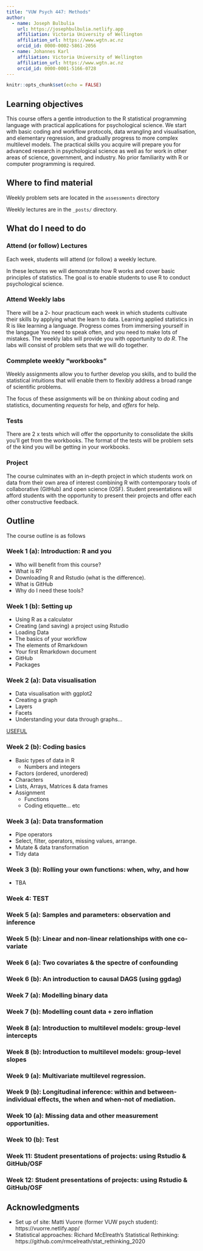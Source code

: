 ```yaml
---
title: "VUW Psych 447: Methods"
author:
  - name: Joseph Bulbulia
    url: https://josephbulbulia.netlify.app
    affiliation: Victoria University of Wellington
    affiliation_url: https://www.wgtn.ac.nz
    orcid_id: 0000-0002-5861-2056
  - name: Johannes Karl 
    affiliation: Victoria University of Wellington
    affiliation_url: https://www.wgtn.ac.nz
    orcid_id: 0000-0001-5166-0728
---
```


```r
knitr::opts_chunk$set(echo = FALSE)
```



## Learning objectives

This course offers a gentle introduction to the R statistical programming language with practical applications for psychological science. We start with basic coding and workflow protocols, data wrangling and visualisation, and elementary regression, and gradually progress to more complex multilevel models.  The practical skills you acquire will prepare you for advanced research in psychological science  as well as for work in other areas of science, government, and industry. No prior familiarity with R or computer programming is required. 


## Where to find material

Weekly problem sets are located in the `assessments` directory

Weekly lectures are in the `_posts/` directory. 



## What do I need to do

### Attend (or follow) Lectures

Each week, students will attend (or follow) a weekly lecture.  

In these lectures we will demonstrate how R works and cover basic principles of statistics. The goal is to enable students to use R to conduct psychological science.  
 

### Attend Weekly labs

There will be a  2- hour practicum each week in which students cultivate their skills by applying what the learn to data.  Learning applied statistics in R is like learning a language. Progress comes from immersing yourself in the langague You need to speak often, and you need to make lots of mistakes.  The weekly labs will provide you with opportunity to *do R*.  The labs will consist of problem sets that we will do together. 

### Commplete weekly "workbooks" 

Weekly assignments allow you to further develop you skills, and to build the statistical intuitions that will enable them to flexibly address a broad range of scientific problems. 

The focus of these assignments will be on *thinking* about coding and statistics, documenting *requests* for help, and *offers* for help. 

### Tests

There are 2 x tests which will offer the opportunity to consolidate the skills you'll get from the workbooks. The format of the tests will be problem sets of the kind you will be getting in your workbooks. 


### Project

The course culminates with an in-depth project in which students work on data from their own area of interest combining R with contemporary tools of collaborative (GitHub) and open science (OSF). Student presentations will afford students with the opportunity to present their projects and offer each other constructive feedback.



## Outline

The course outline is as follows

### Week 1 (a): Introduction: R and you

  -	Who will benefit from this course?
  -	What is R? 
  -	Downloading R and Rstudio (what is the difference).
  - What is GitHub
  - Why do I need these tools? 

### Week 1 (b): Setting up

  -	Using R as a calculator
  -	Creating (and saving) a project using Rstudio
  - Loading Data
  -	The basics of your workflow
  -	The elements of Rmarkdown   
  -	Your first Rmarkdown document
  -	GitHub 
  -	Packages

### Week 2 (a): Data visualisation

  -	Data visualisation with ggplot2 
  -	Creating a graph
  -	Layers
  -	Facets
  -	Understanding your data through graphs…


[USEFUL](https://m-clark.github.io/exploratory-data-analysis-tools/)

### Week 2 (b): Coding basics

  -	Basic types  of data in R
    - Numbers and integers 
  -	Factors (ordered, unordered)
  -	Characters
  -	Lists, Arrays, Matrices & data frames
  -	Assignment 
    - Functions
    - Coding etiquette… etc 

### Week 3 (a): Data transformation

  -	Pipe operators
  -	Select, filter, operators, missing values, arrange.
  -	Mutate & data transformation
  -	Tidy data

### Week 3 (b):  Rolling your own functions: when, why, and how

  - TBA

### Week 4: TEST 

### Week 5 (a):  Samples and parameters: observation and inference

### Week 5 (b): Linear and non-linear relationships with one co-variate

### Week 6 (a): Two covariates & the spectre of confounding

### Week 6 (b): An introduction to causal DAGS (using ggdag) 

### Week 7 (a): Modelling binary data  

### Week 7 (b): Modelling count data + zero inflation

### Week 8 (a): Introduction to multilevel models: group-level intercepts 

### Week 8 (b): Introduction to multilevel models: group-level slopes

### Week 9 (a): Multivariate multilevel regression.

### Week 9 (b): Longitudinal inference: within and between-individual effects, the when and when-not of mediation.

### Week 10 (a): Missing data and other measurement opportunities.

### Week 10 (b):  Test

###  Week 11: Student presentations of projects: using Rstudio & GitHub/OSF

### Week 12:  Student presentations of projects: using Rstudio & GitHub/OSF



## Acknowledgments
  -  Set up of site: Matti Vuorre (former VUW psych student): https://vuorre.netlify.app/
  -  Statistical approaches: Richard McElreath's Statistical Rethinking: https://github.com/rmcelreath/stat_rethinking_2020 

